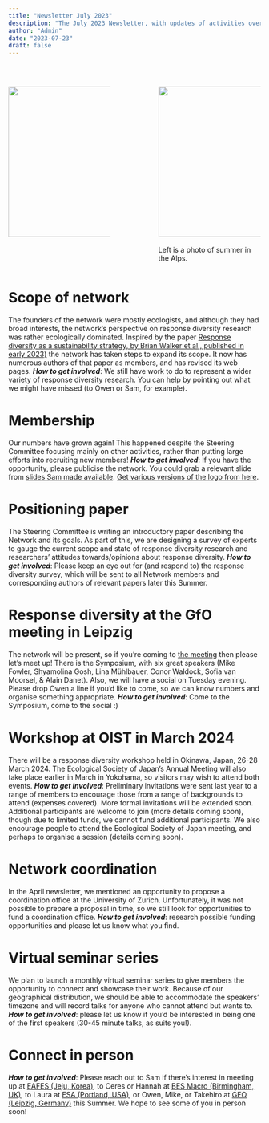 ```yaml
---
title: "Newsletter July 2023"
description: "The July 2023 Newsletter, with updates of activities over the last few months, and how to get involved."
author: "Admin"
date: "2023-07-23"
draft: false
---
```


\

::: columns
::: {.column width="40%"}
![](../assets/images/Alps_Owen.jpeg){width="300"}
:::

::: {.column width="10%"}
<!-- empty column to create gap -->
:::

::: {.column width="40%"}
![](../assets/logo/Horizontal_Lockup_Black.png){width="300"}\
\
Left is a photo of summer in the Alps.
:::
:::

# Scope of network

The founders of the network were mostly ecologists, and although they had broad interests, the network's perspective on response diversity research was rather ecologically dominated. Inspired by the paper [Response diversity as a sustainability strategy, by Brian Walker et al., published in early 2023)](https://www.nature.com/articles/s41893-022-01048-7) the network has taken steps to expand its scope. It now has numerous authors of that paper as members, and has revised its web pages. ***How to get involved***: We still have work to do to represent a wider variety of response diversity research. You can help by pointing out what we might have missed (to Owen or Sam, for example).

# Membership

Our numbers have grown again! This happened despite the Steering Committee focusing mainly on other activities, rather than putting large efforts into recruiting new members! ***How to get involved***: If you have the opportunity, please publicise the network. You could grab a relevant slide from [slides Sam made available](../posts/2023-03-01-RDN-at-ESJ.qmd). [Get various versions of the logo from here](https://github.com/ResponseDiversityNetwork/RDN-website/tree/main/assets/logo).

# Positioning paper

The Steering Committee is writing an introductory paper describing the Network and its goals. As part of this, we are designing a survey of experts to gauge the current scope and state of response diversity research and researchers' attitudes towards/opinions about response diversity. ***How to get involved***: Please keep an eye out for (and respond to) the response diversity survey, which will be sent to all Network members and corresponding authors of relevant papers later this Summer.

# Response diversity at the GfO meeting in Leipzig

The network will be present, so if you're coming to [the meeting](https://www.gfoe-conference.de/) then please let's meet up! There is the Symposium, with six great speakers (Mike Fowler, Shyamolina Gosh, Lina Mühlbauer, Conor Waldock, Sofia van Moorsel, & Alain Danet). Also, we will have a social on Tuesday evening. Please drop Owen a line if you'd like to come, so we can know numbers and organise something appropriate. ***How to get involved***: Come to the Symposium, come to the social :)

# Workshop at OIST in March 2024

There will be a response diversity workshop held in Okinawa, Japan, 26-28 March 2024. The Ecological Society of Japan's Annual Meeting will also take place earlier in March in Yokohama, so visitors may wish to attend both events. ***How to get involved***: Preliminary invitations were sent last year to a range of members to encourage those from a range of backgrounds to attend (expenses covered). More formal invitations will be extended soon. Additional participants are welcome to join (more details coming soon), though due to limited funds, we cannot fund additional participants. We also encourage people to attend the Ecological Society of Japan meeting, and perhaps to organise a session (details coming soon).

# Network coordination

In the April newsletter, we mentioned an opportunity to propose a coordination office at the University of Zurich. Unfortunately, it was not possible to prepare a proposal in time, so we still look for opportunities to fund a coordination office. ***How to get involved***: research possible funding opportunities and please let us know what you find.

# Virtual seminar series

We plan to launch a monthly virtual seminar series to give members the opportunity to connect and showcase their work. Because of our geographical distribution, we should be able to accommodate the speakers' timezone and will record talks for anyone who cannot attend but wants to. ***How to get involved***: please let us know if you'd be interested in being one of the first speakers (30-45 minute talks, as suits you!).

# Connect in person

***How to get involved***: Please reach out to Sam if there's interest in meeting up at [EAFES (Jeju, Korea)](https://www.eafes2023.or.kr/kor/), to Ceres or Hannah at [BES Macro (Birmingham, UK)](https://www.britishecologicalsociety.org/event/bes-macro-2023/), to Laura at [ESA (Portland, USA)](https://esa.org/portland2023/), or Owen, Mike, or Takehiro at [GFO (Leipzig, Germany)](https://www.gfoe-conference.de/) this Summer. We hope to see some of you in person soon!
